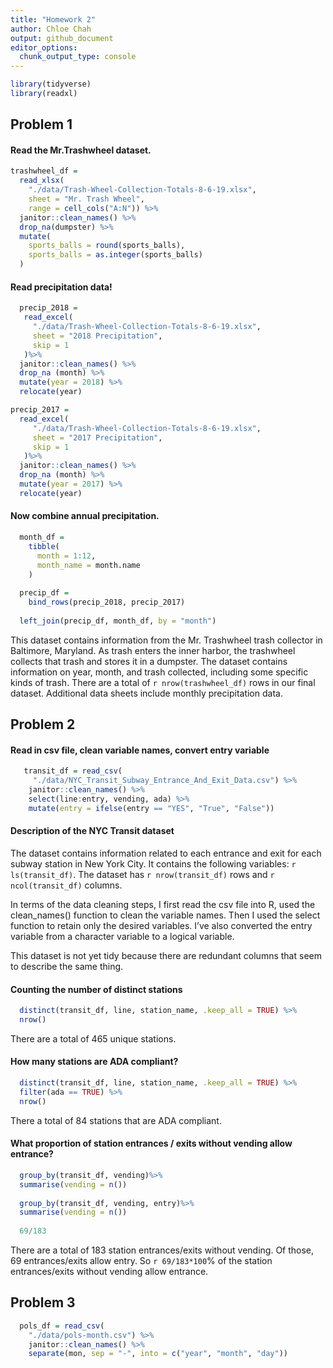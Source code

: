 ```yaml
---
title: "Homework 2"
author: Chloe Chah
output: github_document
editor_options: 
  chunk_output_type: console
---
```




```r
library(tidyverse)
library(readxl)
```

## Problem 1 

#### Read the Mr.Trashwheel dataset. 

```r

trashwheel_df = 
  read_xlsx(
    "./data/Trash-Wheel-Collection-Totals-8-6-19.xlsx",
    sheet = "Mr. Trash Wheel",
    range = cell_cols("A:N")) %>% 
  janitor::clean_names() %>%
  drop_na(dumpster) %>%
  mutate(
    sports_balls = round(sports_balls), 
    sports_balls = as.integer(sports_balls)
  )
```

#### Read precipitation data! 

```r
  precip_2018 = 
   read_excel(
     "./data/Trash-Wheel-Collection-Totals-8-6-19.xlsx", 
     sheet = "2018 Precipitation", 
     skip = 1
   )%>% 
  janitor::clean_names() %>%
  drop_na (month) %>%
  mutate(year = 2018) %>%
  relocate(year)

precip_2017 = 
  read_excel(
     "./data/Trash-Wheel-Collection-Totals-8-6-19.xlsx", 
     sheet = "2017 Precipitation", 
     skip = 1
   )%>% 
  janitor::clean_names() %>%
  drop_na (month) %>%
  mutate(year = 2017) %>%
  relocate(year)

```

#### Now combine annual precipitation.

```r
  month_df = 
    tibble(
      month = 1:12, 
      month_name = month.name
    )
  
  precip_df = 
    bind_rows(precip_2018, precip_2017)
  
  left_join(precip_df, month_df, by = "month")

```

This dataset contains information from the Mr. Trashwheel trash collector in Baltimore, Maryland. As trash enters the inner harbor, the trashwheel collects that trash and stores it in a dumpster. The dataset contains information on year, month, and trash collected, including some specific kinds of trash. There are a total of `r nrow(trashwheel_df)` rows in our final dataset. Additional data sheets include monthly precipitation data.

## Problem 2 

#### Read in csv file, clean variable names, convert entry variable 

```r
   transit_df = read_csv(
     "./data/NYC_Transit_Subway_Entrance_And_Exit_Data.csv") %>%
    janitor::clean_names() %>%
    select(line:entry, vending, ada) %>%
    mutate(entry = ifelse(entry == "YES", "True", "False"))
```

#### Description of the NYC Transit dataset 

The dataset contains information related to each entrance and exit for each subway station in New York City. It contains the following variables: `r ls(transit_df)`. The dataset has `r nrow(transit_df)` rows and `r ncol(transit_df)` columns. 

In terms of the data cleaning steps, I first read the csv file into R, used the clean_names() function to clean the variable names. Then I used the select function to retain only the desired variables. I've also converted the entry variable from a character variable to a logical variable.

This dataset is not yet tidy because there are redundant columns that seem to describe the same thing. 

#### Counting the number of distinct stations 

```r
  distinct(transit_df, line, station_name, .keep_all = TRUE) %>%
  nrow()
```

There are a total of 465 unique stations. 

#### How many stations are ADA compliant?

```r
  distinct(transit_df, line, station_name, .keep_all = TRUE) %>% 
  filter(ada == TRUE) %>%
  nrow() 
```

There a total of 84 stations that are ADA compliant. 

#### What proportion of station entrances / exits without vending allow entrance?

```r
  group_by(transit_df, vending)%>%
  summarise(vending = n())
  
  group_by(transit_df, vending, entry)%>%
  summarise(vending = n())
  
  69/183
```

There are a total of 183 station entrances/exits without vending. Of those, 69 entrances/exits allow entry. So `r 69/183*100`% of the station entrances/exits without vending allow entrance. 

## Problem 3 

```r
  pols_df = read_csv(
    "./data/pols-month.csv") %>%
    janitor::clean_names() %>%
    separate(mon, sep = "-", into = c("year", "month", "day"))

```

